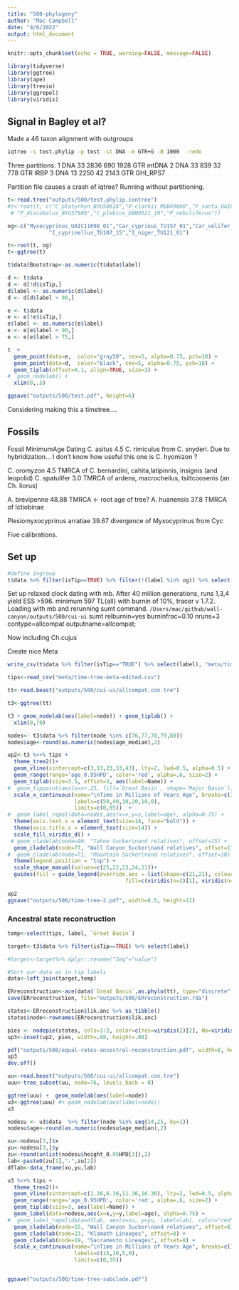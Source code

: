```yaml
---
title: "500-phylogeny"
author: "Mac Campbell"
date: "4/6/2022"
output: html_document
---
```


```r
knitr::opts_chunk$set(echo = TRUE, warning=FALSE, message=FALSE)
```

```r
library(tidyverse)
library(ggtree)
library(ape)
library(treeio)
library(ggrepel)
library(viridis)
```

## Signal in Bagley et al?

Made a 46 taxon alignment with outgroups

```sh
iqtree -s test.phylip -p test -st DNA -m GTR+G -B 1000  -redo
```

Three partitions:
1	DNA	33	2836	690	1928	GTR	mtDNA
2	DNA	33	839	32	778	GTR	IRBP
3	DNA	13	2250	42	2143	GTR	GHI_RPS7

Partition file causes a crash of iqtree? Running without partitioning.


```r
t<-read.tree("outputs/500/test.phylip.contree")
#t<-root(t, c("C_platyrhyn_BYU58618","P_clarkii_MSB49600","P_santa_UAIC12384_01","P_disco_yar_UAIC12776_01_2",
 # "P_discobolus_BYU57986","C_plebius_DAN0521_10","P_nebuliferus"))

og<-c("Myxocyprinus_UAIC11698_01","Car_cyprinus_TU157_01","Car_velifer_TU108_16","Car_carpio_UAIC11219_08","Cyc_elonga_UAIC11371_01","Cyc_merdion_UNL1_30",
             "I_cyprinellus_TU107_15","I_niger_TU121_01")

t<-root(t, og)
t<-ggtree(t)

t$data$Bootstrap<-as.numeric(t$data$label)

d <- t$data
d <- d[!d$isTip,]
d$label <- as.numeric(d$label)
d <- d[d$label > 90,]

e <- t$data
e <- e[!e$isTip,]
e$label <- as.numeric(e$label)
e <- e[e$label < 90,]
e <- e[e$label > 75,]

t  +
  geom_point(data=e,  color="gray50", cex=5, alpha=0.75, pch=18) +
  geom_point(data=d,  color="black", cex=5, alpha=0.75, pch=18) +
  geom_tiplab(offset=0.1, align=TRUE, size=3) +
#  geom_nodelab() +
  xlim(0,.5)

ggsave("outputs/500/test.pdf", height=6)
```

Considering making this a timetree....


## Fossils

Fossil MinimumAge Dating
C. asitus 4.5 C. rimiculus from C. snyderi. Due to hybridization... I don't know how useful this one is
C. hyomizon ?



C. oromyzon 4.5 TMRCA of C. bernardini, cahita,latipinnis, insignis (and leopolid)
C. spatulifer 3.0 TMRCA of ardens, macrocheilus, tsiltcoosenis (an Ch. liorus)

A. brevipenne 48.88 TMRCA <- root age of tree?
A. huanensis 37.8 TMRCA of  Ictiobinae

Plesiomyxocyprinus arratiae 39.67 divergence of Myxocyprinus from Cyc

Five calibrations.

## Set up
```r
#define ingroup
t$data %>% filter(isTip==TRUE) %>% filter(!(label %in% og)) %>% select(label) %>% write_tsv("outputs/500/ingroup.tsv")
```

Set up relaxed clock dating with mb. After 40 million generations, runs 1,3,4 yield ESS >596. minimum 597 TL{all} with burnin of 10%, tracer v 1.7.2. Loading with mb and rerunning sumt command. `/Users/mac/github/wall-canyon/outputs/500/cui-ui`
	sumt relburnin=yes burninfrac=0.10  nruns=3 contype=allcompat outputname=allcompat;

Now including Ch.cujus

Create nice Meta
```r
write_csv(t$data %>% filter(isTip=="TRUE") %>% select(label), "meta/time-tree-meta.csv")
```
```r
tips<-read_csv("meta/time-tree-meta-edited.csv")
```

```r
tt<-read.beast("outputs/500/cui-ui/allcompat.con.tre")

t3<-ggtree(tt)

t3 + geom_nodelab(aes(label=node)) + geom_tiplab() +
  xlim(0,70)
```

```r
nodes<- t3$data %>% filter(node %in% c(76,77,78,79,80)) 
nodes$age<-round(as.numeric(nodes$age_median),2)

```

```r
up2<-t3 %<+% tips +
  theme_tree2()+
  geom_vline(xintercept=c(3,13,23,33,43), lty=2, lwd=0.5, alpha=0.5) +
  geom_range(range='age_0.95HPD', color='red', alpha=.6, size=2) +
  geom_tiplab(size=3.5, offset=3, aes(label=Name)) +
#  geom_tippoint(aes(x=x+.25, fill=`Great Basin`, shape=`Major Basin`), cex=2.5) +
  scale_x_continuous(name="\nTime in Millions of Years Ago", breaks=c(3,13,23,33,43,53), 
                     labels=c(50,40,30,20,10,0),
                     limits=c(0,85))  +
#  geom_label_repel(data=nodes,aes(x=x,y=y,label=age), alpha=0.75) +
  theme(axis.text.x = element_text(size=14, face="bold")) +
  theme(axis.title.x = element_text(size=14)) +
  scale_fill_viridis_d() +
 # geom_cladelab(node=90, "Tahoe Sucker\nand relatives", offset=15) +
  geom_cladelab(node=77, "Wall Canyon Sucker\nand relatives", offset=17) +
#  geom_cladelab(node=71, "Mountain Sucker\nand relatives", offset=18) +
  theme(legend.position = "top") +
  scale_shape_manual(values=c(25,22,23,24,21))+
  guides(fill = guide_legend(override.aes = list(shape=c(21,21), colour="black", 
                                     fill=c(viridis(n=2)[1], viridis(n=2)[2])))) 

up2
ggsave("outputs/500/time-tree-2.pdf", width=8.5, height=11)
```

### Ancestral state reconstruction

```r
temp<-select(tips, label, `Great Basin`)

target<-t3$data %>% filter(isTip==TRUE) %>% select(label)  

#target<-target%>% dplyr::rename("Seq"="value")

#Sort our data as in tip labels
data<-left_join(target,temp)

ERreconstruction<-ace(data$`Great Basin`,as.phylo(tt), type="discrete", method="ML", model="ER") #or ER
save(ERreconstruction, file="outputs/500/ERreconstruction.rda")
```

```r
states<-ERreconstruction$lik.anc %>% as_tibble()
states$node<-rownames(ERreconstruction$lik.anc)
```


```r

pies <- nodepie(states, cols=1:2, color=c(Yes=viridis(2)[2], No=viridis(2)[1]), alpha=1)
up3<-inset(up2, pies, width=.08, height=.08)

pdf("outputs/500/equal-rates-ancestral-reconstruction.pdf", width=8, height=11)
up3
dev.off()
```


```r
uu<-read.beast("outputs/500/cui-ui/allcompat.con.tre")
uuu<-tree_subset(uu, node=76, levels_back = 0)

ggtree(uuu) +  geom_nodelab(aes(label=node))
u3<-ggtree(uuu) #+ geom_nodelab(aes(label=node))
u3

nodesu <- u3$data  %>% filter(node %in% seq(14,25, by=1))
nodesu$age<-round(as.numeric(nodesu$age_median),2)

xu<-nodesu[3,]$x
yu<-nodesu[3,]$y
zu<-round(unlist(nodesu$height_0.95HPD[3]),2)
lab<-paste0(zu[1],"-",zu[2])
dflab<-data_frame(xu,yu,lab)
```

```r
u3 %<+% tips +
  theme_tree2()+
  geom_vline(xintercept=c(1.36,6.36,11.36,16.36), lty=2, lwd=0.5, alpha=0.5) +
  geom_range(range='age_0.95HPD', color='red', alpha=.6, size=2) +
  geom_tiplab(size=3, aes(label=Name)) +
  geom_label(data=nodesu,aes(x=x,y=y,label=age), alpha=0.75) +
#  geom_label_repel(data=dflab, aes(x=xu, y=yu, label=lab), color="red", alpha=0.75) +
  geom_cladelab(node=15, "Wall Canyon Sucker\nand relatives", offset=8) +
  geom_cladelab(node=23, "Klamath Lineages", offset=8) +
  geom_cladelab(node=19, "Sacramento Lineages", offset=8) +
  scale_x_continuous(name="\nTime in Millions of Years Ago", breaks=c(1.36,6.36,11.36,16.36), 
                     labels=c(15,10,5,0),
                     limits=c(0,35))  


ggsave("outputs/500/time-tree-subclade.pdf")
```
